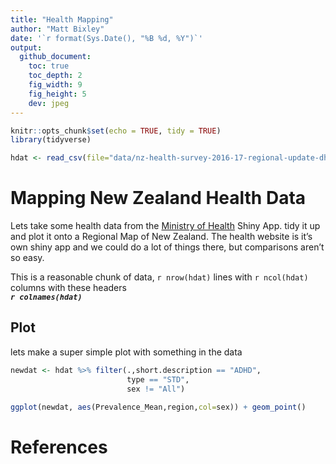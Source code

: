 ```yaml
---
title: "Health Mapping"
author: "Matt Bixley"
date: '`r format(Sys.Date(), "%B %d, %Y")`'
output:
  github_document:
    toc: true
    toc_depth: 2
    fig_width: 9
    fig_height: 5
    dev: jpeg
---
```


```r
knitr::opts_chunk$set(echo = TRUE, tidy = TRUE)
library(tidyverse)
```

```r
hdat <- read_csv(file="data/nz-health-survey-2016-17-regional-update-dhb-prevalences.zip")
```

# Mapping New Zealand Health Data

Lets take some health data from the [Ministry of Health](https://minhealthnz.shinyapps.io/nz-health-survey-2014-17-regional-update/_w_ffcb33f6/#!/home) Shiny App. tidy it up and plot it onto a Regional Map of New Zealand. The health website is it's own shiny app and we could do a lot of things there, but comparisons aren't so easy.



This is a reasonable chunk of data, `r nrow(hdat)` lines with `r ncol(hdat)` columns with these headers   
***`r colnames(hdat)`***

## Plot
lets make a super simple plot with something in the data
```r
newdat <- hdat %>% filter(.,short.description == "ADHD", 
                          type == "STD", 
                          sex != "All")

ggplot(newdat, aes(Prevalence_Mean,region,col=sex)) + geom_point()
```

# References